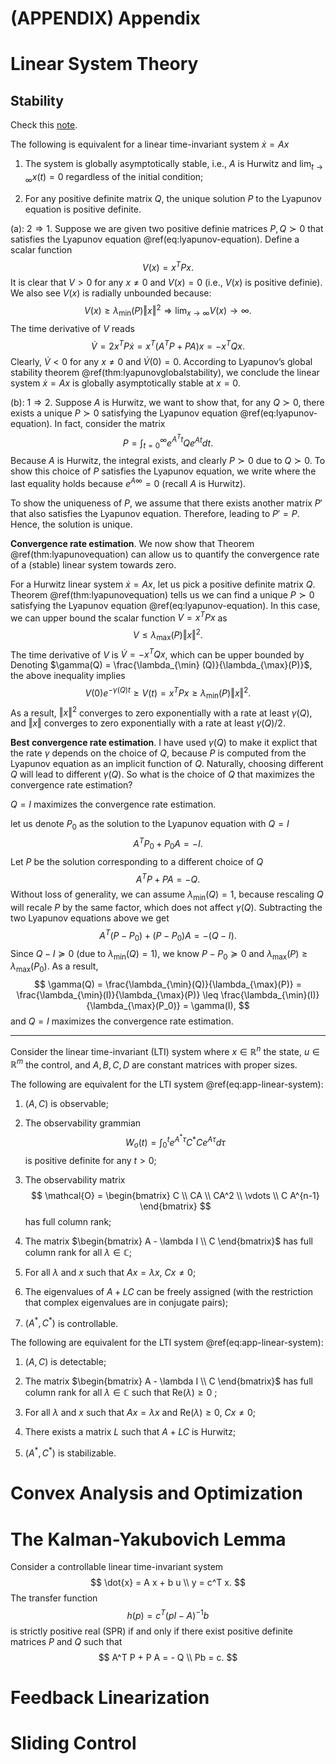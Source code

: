 # (APPENDIX) Appendix {-} 

# Linear System Theory

## Stability {#app-lti-stability}

Check this [note](https://intra.engr.ucr.edu/~enozari/teaching/ME120_Fall20/Lecture%203%20-%20Stability,%20Controllability%20&%20Observability.pdf). 

::: {.theorembox}
::: {.theorem #lyapunovequation name="Lyapunov Equation"}
The following is equivalent for a linear time-invariant system $\dot{x} = A x$

1. The system is globally asymptotically stable, i.e., $A$ is Hurwitz and $\lim_{t \rightarrow \infty} x(t) = 0$ regardless of the initial condition;

2. For any positive definite matrix $Q$, the unique solution $P$ to the Lyapunov equation 
\begin{equation}
A^T P + P A = -Q
(\#eq:lyapunov-equation)
\end{equation}
is positive definite.
:::
:::
::: {.proofbox}
::: {.proof}
(a): $2 \Rightarrow 1$. Suppose we are given two positive definie matrices $P, Q \succ 0$ that satisfies the Lyapunov equation \@ref(eq:lyapunov-equation). Define a scalar function 
$$
V(x) = x^T P x.
$$
It is clear that $V > 0$ for any $x \neq 0$ and $V(x) = 0$ (i.e., $V(x)$ is positive definie). We also see $V(x)$ is radially unbounded because:
$$
V(x) \geq \lambda_{\min}(P) \Vert x \Vert^2 \Rightarrow \lim_{x \rightarrow \infty} V(x) \rightarrow \infty.
$$
The time derivative of $V$ reads
$$
\dot{V} = 2 x^T P \dot{x} = x^T (A^T P + P A) x = - x^T Q x. 
$$
Clearly, $\dot{V} < 0$ for any $x \neq 0$ and $\dot{V}(0) = 0$. According to Lyapunov's global stability theorem \@ref(thm:lyapunovglobalstability), we conclude the linear system $\dot{x} = Ax$ is globally asymptotically stable at $x = 0$.

(b): $1 \Rightarrow 2$. Suppose $A$ is Hurwitz, we want to show that, for any $Q \succ 0$, there exists a unique $P \succ 0$ satisfying the Lyapunov equation \@ref(eq:lyapunov-equation). In fact, consider the matrix 
$$
P = \int_{t=0}^{\infty} e^{A^T t} Q e^{At} dt.
$$
Because $A$ is Hurwitz, the integral exists, and clearly $P \succ 0$ due to $Q \succ 0$. To show this choice of $P$ satisfies the Lyapunov equation, we write
\begin{align}
A^T P + P A &= \int_{t=0}^{\infty} \left( A^T e^{A^T t} Q e^{At} + e^{A^T t} Q e^{At} A  \right) dt \\
&=\int_{t=0}^{\infty} d \left( e^{A^T t} Q e^{At} \right) \\ 
& = e^{A^T t} Q e^{At}\vert_{t = \infty} - e^{A^T t} Q e^{At}\vert_{t = 0} = - Q,
\end{align}
where the last equality holds because $e^{A \infty} = 0$ (recall $A$ is Hurwitz).

To show the uniqueness of $P$, we assume that there exists another matrix $P'$ that also satisfies the Lyapunov equation. Therefore,
\begin{align}
P' &= e^{A^T t} P' e^{At} \vert_{t=0} - e^{A^T t} P' e^{At} \vert_{t=\infty} \\
 &= - \int_{t=0}^{\infty} d \left( e^{A^T t} P' e^{At} \right) \\
 &= - \int_{t=0}^{\infty} e^{A^T t} \left( A^T P' + P' A \right) e^{At} dt \\
 & = \int_{t=0}^{\infty} e^{A^T t} Q e^{At} dt = P,
\end{align}
leading to $P' = P$. Hence, the solution is unique. 
:::
:::

**Convergence rate estimation**. We now show that Theorem \@ref(thm:lyapunovequation) can allow us to quantify the convergence rate of a (stable) linear system towards zero. 

For a Hurwitz linear system $\dot{x} = Ax$, let us pick a positive definite matrix $Q$. Theorem \@ref(thm:lyapunovequation) tells us we can find a unique $P \succ 0$ satisfying the Lyapunov equation \@ref(eq:lyapunov-equation). In this case, we can upper bound the scalar function $V = x^T P x$ as 
$$
V \leq \lambda_{\max}(P) \Vert x \Vert^2.
$$
The time derivative of $V$ is $\dot{V} = - x^T Q x$, which can be upper bounded by 
\begin{align}
\dot{V} & \leq - \lambda_{\min} (Q) \Vert x \Vert^2 \\
& = - \frac{\lambda_{\min} (Q)}{\lambda_{\max} (P)} \underbrace{ \left( \lambda_{\max} (P) \Vert x \Vert^2 \right)}_{\geq V} \\
& \leq - \frac{\lambda_{\min} (Q)}{\lambda_{\max} (P)} V.
\end{align}
Denoting $\gamma(Q) = \frac{\lambda_{\min} (Q)}{\lambda_{\max}(P)}$, the above inequality implies 
$$
V(0) e^{-\gamma(Q) t} \geq V(t) = x^T P x \geq \lambda_{\min}(P) \Vert x \Vert^2.
$$
As a result, $\Vert x \Vert^2$ converges to zero exponentially with a rate at least $\gamma(Q)$, and $\Vert x \Vert$ converges to zero exponentially with a rate at least $\gamma(Q) / 2$.

**Best convergence rate estimation**. I have used $\gamma (Q)$ to make it explict that the rate $\gamma$ depends on the choice of $Q$, because $P$ is computed from the Lyapunov equation as an implicit function of $Q$. Naturally, choosing different $Q$ will lead to different $\gamma (Q)$. So what is the choice of $Q$ that maximizes the convergence rate estimation? 

::: {.corollary #bestconvergencerate name="Maximum Convergence Rate Estimation"}
$Q = I$ maximizes the convergence rate estimation.
:::
::: {.proofbox}
::: {.proof}
let us denote $P_0$ as the solution to the Lyapunov equation with $Q = I$
$$
A^T P_0 + P_0 A = - I.
$$
Let $P$ be the solution corresponding to a different choice of $Q$
$$
A^T P + P A = - Q.
$$
Without loss of generality, we can assume $\lambda_{\min}(Q) = 1$, because rescaling $Q$ will recale $P$ by the same factor, which does not affect $\gamma(Q)$. Subtracting the two Lyapunov equations above we get 
$$
A^T (P - P_0) + (P - P_0) A = - (Q - I).
$$
Since $Q - I \succeq 0$ (due to $\lambda_{\min}(Q) = 1$), we know $P - P_0 \succeq 0$ and $\lambda_{\max} (P) \geq \lambda_{\max} (P_0)$. As a result, 
$$
\gamma(Q) = \frac{\lambda_{\min}(Q)}{\lambda_{\max}(P)} =  \frac{\lambda_{\min}(I)}{\lambda_{\max}(P)} \leq \frac{\lambda_{\min}(I)}{\lambda_{\max}(P_0)} = \gamma(I),
$$
and $Q = I$ maximizes the convergence rate estimation.
:::
:::

---
Consider the linear time-invariant (LTI) system 
\begin{equation}
\dot{x} = A x + B u, \quad y = C x + D u,
(\#eq:app-linear-system)
\end{equation}
where $x \in \mathbb{R}^n$ the state, $u \in \mathbb{R}^m$ the control, and $A,B,C,D$ are constant matrices with proper sizes. 

::: {.theorembox}
::: {.theorem #ltiobservable name="Observability"}
The following are equivalent for the LTI system \@ref(eq:app-linear-system):

1. $(A,C)$ is observable;

2. The observability grammian
$$
W_o (t) = \int_{0}^t e^{A^* \tau} C^* C e^{A\tau} d\tau
$$
is positive definite for any $t > 0$;

3. The observability matrix 
$$
\mathcal{O} = \begin{bmatrix} C \\ CA \\ CA^2 \\ \vdots \\ C A^{n-1} \end{bmatrix}
$$
has full column rank;

4. The matrix $\begin{bmatrix} A - \lambda I \\ C \end{bmatrix}$ has full column rank for all $\lambda \in \mathbb{C}$;

5. For all $\lambda$ and $x$ such that $Ax = \lambda x$, $Cx \neq 0$;

6. The eigenvalues of $A + LC$ can be freely assigned (with the restriction that complex eigenvalues are in conjugate pairs);

7. $(A^*,C^*)$ is controllable.
:::
:::

::: {.theorembox}
::: {.theorem #ltidetectable name="Detectability"}
The following are equivalent for the LTI system \@ref(eq:app-linear-system):

1. $(A,C)$ is detectable;

2. The matrix $\begin{bmatrix} A - \lambda I \\ C \end{bmatrix}$ has full column rank for all $\lambda \in \mathbb{C}$ such that $\mathrm{Re}(\lambda) \geq 0$ ;

3. For all $\lambda$ and $x$ such that $Ax = \lambda x$ and $\mathrm{Re}(\lambda) \geq 0$, $Cx \neq 0$;

4. There exists a matrix $L$ such that $A + LC$ is Hurwitz;

5. $(A^*,C^*)$ is stabilizable.
:::
:::


# Convex Analysis and Optimization {#appconvex}

# The Kalman-Yakubovich Lemma 

::: {.lemma #KalmanYakubovich name="Kalman-Yakubovich"}
Consider a controllable linear time-invariant system 
$$
\dot{x} = A x + b u \\
y = c^T x.
$$
The transfer function 
$$
h(p) = c^T (p I - A)^{-1} b 
$$
is strictly positive real (SPR) if and only if there exist positive definite matrices $P$ and $Q$ such that 
$$
A^T P + P A = - Q \\
Pb = c.
$$
:::



# Feedback Linearization {#feedbacklinearization}


# Sliding Control {#slidingcontrol}

